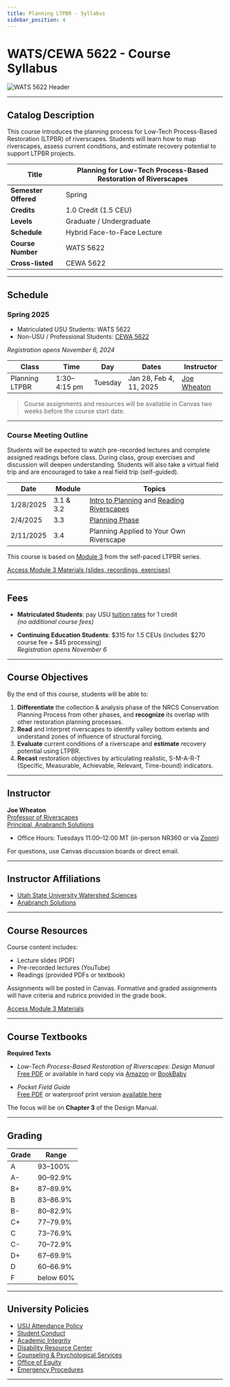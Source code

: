 ```yaml
---
title: Planning LTPBR - Syllabus
sidebar_position: 4
---
```


# WATS/CEWA 5622 - Course Syllabus

![WATS 5622 Header](/img/courses/WATS-5622_header_C.png)

---

## Catalog Description

This course introduces the planning process for Low-Tech Process-Based Restoration (LTPBR) of riverscapes. Students will learn how to map riverscapes, assess current conditions, and estimate recovery potential to support LTPBR projects.

| **Title** | Planning for Low-Tech Process-Based Restoration of Riverscapes |
|-----------|----------------------------------------------------------------|
| **Semester Offered** | Spring |
| **Credits** | 1.0 Credit (1.5 CEU) |
| **Levels** | Graduate / Undergraduate |
| **Schedule** | Hybrid Face-to-Face Lecture |
| **Course Number** | WATS 5622 |
| **Cross-listed** | CEWA 5622 |


---

## Schedule

### Spring 2025

- Matriculated USU Students: WATS 5622  
- Non-USU / Professional Students: [CEWA 5622](https://cpe.usu.edu/search/publicCourseSearchDetails.do?method=load&courseId=1073962)

*Registration opens November 6, 2024*

| Class | Time | Day | Dates | Instructor |
|-------|------|-----|-------|------------|
| Planning LTPBR | 1:30–4:15 pm | Tuesday | Jan 28, Feb 4, 11, 2025 | [Joe Wheaton](http://joewheaton.org) |

> Course assignments and resources will be available in Canvas two weeks before the course start date.

---

### Course Meeting Outline

Students will be expected to watch pre-recorded lectures and complete assigned readings before class. During class, group exercises and discussion will deepen understanding. Students will also take a virtual field trip and are encouraged to take a real field trip (self-guided).

| Date | Module | Topics |
|------|--------|--------|
| 1/28/2025 | 3.1 & 3.2 | [Intro to Planning](http://lowtechpbr.restoration.usu.edu/workshops/2020/SGI/Modules/module3#b-overview-of-planning--nrcs-conservation-planning-process) and [Reading Riverscapes](http://lowtechpbr.restoration.usu.edu/workshops/2020/SGI/Modules/module3#c-valley-bottom-mapping--virtual-field-trip) |
| 2/4/2025 | 3.3 | [Planning Phase](http://lowtechpbr.restoration.usu.edu/workshops/2020/SGI/Modules/module3#e-risk-assessment-condition-assessment--recovery-potential) |
| 2/11/2025 | 3.4 | Planning Applied to Your Own Riverscape |

This course is based on [Module 3](/workshops/2020/SGI/Modules/module3) from the self-paced LTPBR series.

[Access Module 3 Materials (slides, recordings, exercises)](/workshops/2020/SGI/Modules/module3)

---

## Fees

- **Matriculated Students**: pay USU [tuition rates](https://www.usu.edu/registrar/registration/payment/) for 1 credit  
  *(no additional course fees)*

- **Continuing Education Students**: $315 for 1.5 CEUs (includes $270 course fee + $45 processing)  
  *Registration opens November 6*

---

## Course Objectives

By the end of this course, students will be able to:

1. **Differentiate** the collection & analysis phase of the NRCS Conservation Planning Process from other phases, and **recognize** its overlap with other restoration planning processes.
2. **Read** and interpret riverscapes to identify valley bottom extents and understand zones of influence of structural forcing.
3. **Evaluate** current conditions of a riverscape and **estimate** recovery potential using LTPBR.
4. **Recast** restoration objectives by articulating realistic, S-M-A-R-T (Specific, Measurable, Achievable, Relevant, Time-bound) indicators.

---

## Instructor

**Joe Wheaton**  
[Professor of Riverscapes](https://qcnr.usu.edu/directory/wats/faculty/wheaton-joseph)  
[Principal, Anabranch Solutions](https://www.anabranchsolutions.com/joe-wheaton.html)  

- Office Hours: Tuesdays 11:00–12:00 MT (in-person NR360 or via [Zoom](https://usu-edu.zoom.us/j/83341579485?pwd=NVhTL01YNjJzRW1xTmRLbmxYS2hZUT09&from=addon))

For questions, use Canvas discussion boards or direct email.

---

## Instructor Affiliations

- [Utah State University Watershed Sciences](https://qcnr.usu.edu/wats/index)  
- [Anabranch Solutions](https://www.anabranchsolutions.com/)

---

## Course Resources

Course content includes:

- Lecture slides (PDF)
- Pre-recorded lectures (YouTube)
- Readings (provided PDFs or textbook)

Assignments will be posted in Canvas. Formative and graded assignments will have criteria and rubrics provided in the grade book.

[Access Module 3 Materials](/workshops/2020/SGI/Modules/module3)

---

## Course Textbooks

**Required Texts**

- *Low-Tech Process-Based Restoration of Riverscapes: Design Manual*  
  [Free PDF](/manual) or available in hard copy via [Amazon](https://www.amazon.com/Low-Tech-Process-Based-Restoration-Riverscapes-Design/dp/1543972993) or [BookBaby](https://store.bookbaby.com/bookshop/book/index.aspx?bookURL=Low-Tech-Process-Based-Restoration-of-Riverscapes)

- *Pocket Field Guide*  
  [Free PDF](/resources/pocket) or waterproof print version [available here](http://www.anabranchsolutions.com/store/p7/pocketguide.html)

The focus will be on **Chapter 3** of the Design Manual.

---

## Grading

| Grade | Range |
|-------|-------|
| A | 93–100% |
| A- | 90–92.9% |
| B+ | 87–89.9% |
| B | 83–86.9% |
| B- | 80–82.9% |
| C+ | 77–79.9% |
| C | 73–76.9% |
| C- | 70–72.9% |
| D+ | 67–69.9% |
| D | 60–66.9% |
| F | below 60% |

---

## University Policies

- [USU Attendance Policy](https://catalog.usu.edu/content.php?catoid=12&navoid=3160)
- [Student Conduct](https://studentconduct.usu.edu/studentcode/)
- [Academic Integrity](https://studentconduct.usu.edu/studentcode/article6)
- [Disability Resource Center](http://www.usu.edu/drc/)
- [Counseling & Psychological Services](https://counseling.usu.edu/)
- [Office of Equity](https://equity.usu.edu/)
- [Emergency Procedures](https://www.usu.edu/emergency)

---

